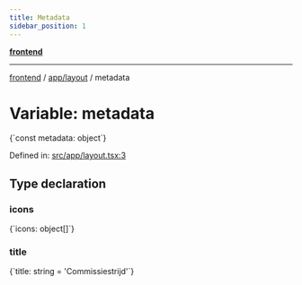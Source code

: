 ```yaml
---
title: Metadata
sidebar_position: 1
---
```



[**frontend**](../../..)

***

[frontend](../../..) / [app/layout](..) / metadata

# Variable: metadata

<CodeBlock language="ts">
{`const metadata: object`}
</CodeBlock>

Defined in: [src/app/layout.tsx:3](https://github.com/svsticky/CommitteeClash/blob/f974faa16c13593c1cc0eea50bf89b045abdabb5/frontend/src/app/layout.tsx#L3)

## Type declaration

### icons

<CodeBlock language="ts">
{`icons: object[]`}
</CodeBlock>

### title

<CodeBlock language="ts">
{`title: string = 'Commissiestrijd'`}
</CodeBlock>
